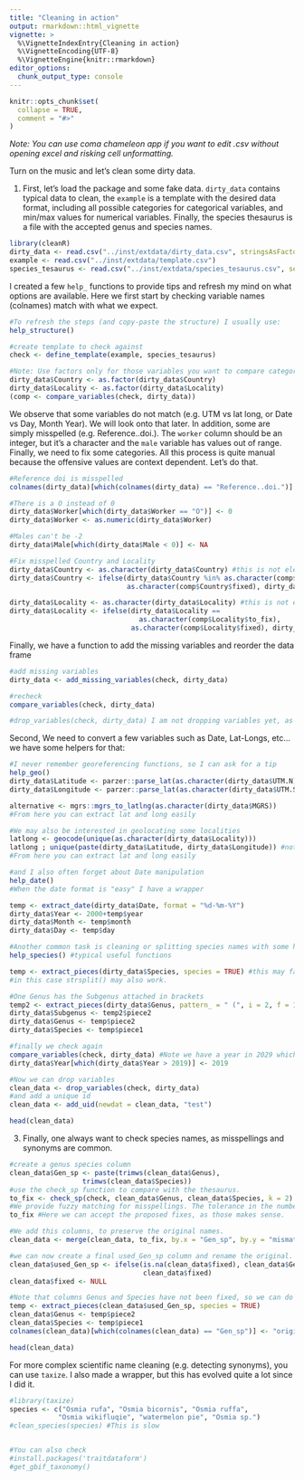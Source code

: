 ```yaml
---
title: "Cleaning in action"
output: rmarkdown::html_vignette
vignette: >
  %\VignetteIndexEntry{Cleaning in action}
  %\VignetteEncoding{UTF-8}
  %\VignetteEngine{knitr::rmarkdown}
editor_options: 
  chunk_output_type: console
---
```


```r
knitr::opts_chunk$set(
  collapse = TRUE,
  comment = "#>"
)
```
*Note: You can use coma chameleon app if you want to edit .csv without opening excel and risking cell unformatting.*

Turn on the music and let's clean some dirty data.  

1) First, let's load the package and some fake data. `dirty_data` contains typical data to clean, the `example` is a template with the desired data format, including all possible categories for categorical variables, and min/max values for numerical variables. Finally, the species thesaurus is a file with the accepted genus and species names. 

```r
library(cleanR)
dirty_data <- read.csv("../inst/extdata/dirty_data.csv", stringsAsFactors = FALSE)
example <- read.csv("../inst/extdata/template.csv")  
species_tesaurus <- read.csv("../inst/extdata/species_tesaurus.csv", sep = ";")
```

I created a few `help_` functions to provide tips and refresh my mind on what options are available. Here we first start by checking variable names (colnames) match with what we expect.

```r
#To refresh the steps (and copy-paste the structure) I usually use:
help_structure()

#create template to check against
check <- define_template(example, species_tesaurus)

#Note: Use factors only for those variables you want to compare categories.
dirty_data$Country <- as.factor(dirty_data$Country)
dirty_data$Locality <- as.factor(dirty_data$Locality)
(comp <- compare_variables(check, dirty_data))
```

We observe that some variables do not match (e.g. UTM vs lat long, or Date vs Day, Month Year). We will look onto that later. In addition, some are simply misspelled (e.g. Reference..doi.). The `worker` column should be an integer, but it's a character and the `male` variable has values out of range. Finally, we need to fix some categories. All this process is quite manual because the offensive values are context dependent. Let's do that.

```r
#Reference doi is misspelled
colnames(dirty_data)[which(colnames(dirty_data) == "Reference..doi.")] <- "Reference.doi"

#There is a O instead of 0
dirty_data$Worker[which(dirty_data$Worker == "O")] <- 0
dirty_data$Worker <- as.numeric(dirty_data$Worker)

#Males can't be -2
dirty_data$Male[which(dirty_data$Male < 0)] <- NA

#Fix misspelled Country and Locality
dirty_data$Country <- as.character(dirty_data$Country) #this is not elegant, fix.
dirty_data$Country <- ifelse(dirty_data$Country %in% as.character(comp$Country$to_fix), 
                             as.character(comp$Country$fixed), dirty_data$Country) #asuming you don't want France to be included.

dirty_data$Locality <- as.character(dirty_data$Locality) #this is not elegant.
dirty_data$Locality <- ifelse(dirty_data$Locality ==
                                as.character(comp$Locality$to_fix),
                              as.character(comp$Locality$fixed), dirty_data$Locality)

```

Finally, we have a function to add the missing variables and reorder the data frame

```r
#add missing variables
dirty_data <- add_missing_variables(check, dirty_data)

#recheck
compare_variables(check, dirty_data)

#drop_variables(check, dirty_data) I am not dropping variables yet, as I'll need those.

```

Second, We need to convert a few variables such as Date, Lat-Longs, etc... we have some helpers for that:

```r
#I never remember georeferencing functions, so I can ask for a tip
help_geo()
dirty_data$Latitude <- parzer::parse_lat(as.character(dirty_data$UTM.N))
dirty_data$Longitude <- parzer::parse_lat(as.character(dirty_data$UTM.S))

alternative <- mgrs::mgrs_to_latlng(as.character(dirty_data$MGRS))
#From here you can extract lat and long easily

#We may also be interested in geolocating some localities 
latlong <- geocode(unique(as.character(dirty_data$Locality)))
latlong ; unique(paste(dirty_data$Latitude, dirty_data$Longitude)) #not bad!
#From here you can extract lat and long easily

#and I also often forget about Date manipulation
help_date()
#When the date format is "easy" I have a wrapper

temp <- extract_date(dirty_data$Date, format = "%d-%m-%Y")
dirty_data$Year <- 2000+temp$year
dirty_data$Month <- temp$month
dirty_data$Day <- temp$day

#Another common task is cleaning or splitting species names with some heuristics:
help_species() #typical useful functions

temp <- extract_pieces(dirty_data$Species, species = TRUE) #this may fail with more dirty data
#in this case strsplit() may also work.

#One Genus has the Subgenus attached in brackets
temp2 <- extract_pieces(dirty_data$Genus, pattern_ = " (", i = 2, f = 1) 
dirty_data$Subgenus <- temp2$piece2
dirty_data$Genus <- temp$piece2
dirty_data$Species <- temp$piece1

#finally we check again
compare_variables(check, dirty_data) #Note we have a year in 2029 which is not possible (I am writing this in 2022)
dirty_data$Year[which(dirty_data$Year > 2019)] <- 2019

#Now we can drop variables
clean_data <- drop_variables(check, dirty_data)
#and add a unique id
clean_data <- add_uid(newdat = clean_data, "test")

head(clean_data)
```

3) Finally, one always want to check species names, as misspellings and synonyms are common.

```r
#create a genus species column
clean_data$Gen_sp <- paste(trimws(clean_data$Genus),
                  trimws(clean_data$Species))
#use the check_sp function to compare with the thesaurus.
to_fix <- check_sp(check, clean_data$Genus, clean_data$Species, k = 2)
#We provide fuzzy matching for misspellings. The tolerance in the number of changes is set by the parameter k. k = 2 means two changes.
to_fix #Here we can accept the proposed fixes, as those makes sense.

#We add this columns, to preserve the original names. 
clean_data <- merge(clean_data, to_fix, by.x = "Gen_sp", by.y = "mismatches", all.x = TRUE)

#we can now create a final used_Gen_sp column and rename the original.
clean_data$used_Gen_sp <- ifelse(is.na(clean_data$fixed), clean_data$Gen_sp,
                                 clean_data$fixed)
clean_data$fixed <- NULL

#Note that columns Genus and Species have not been fixed, so we can do it now:
temp <- extract_pieces(clean_data$used_Gen_sp, species = TRUE) 
clean_data$Genus <- temp$piece2
clean_data$Species <- temp$piece1
colnames(clean_data)[which(colnames(clean_data) == "Gen_sp")] <- "original_Gen_sp"

head(clean_data)
```

For more complex scientific name cleaning (e.g. detecting synonyms), you can use `taxize`. I also made a wrapper, but this has evolved quite a lot since I did it.


```r
#library(taxize)
species <- c("Osmia rufa", "Osmia bicornis", "Osmia ruffa",
            "Osmia wikifluqie", "watermelon pie", "Osmia sp.")
#clean_species(species) #This is slow


#You can also check 
#install.packages('traitdataform')
#get_gbif_taxonomy()
```




